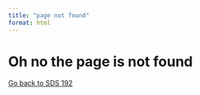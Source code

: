 ```yaml
---
title: "page not found"
format: html
---
```


# Oh no the page is not found 

[Go back to SDS 192](index.qmd)

